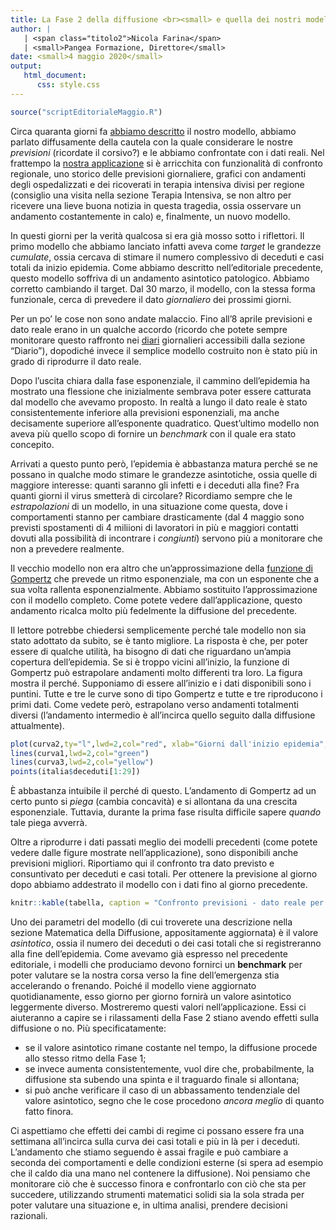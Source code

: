 ```yaml
---
title: La Fase 2 della diffusione <br><small> e quella dei nostri modelli</small>
author: |
   | <span class="titolo2">Nicola Farina</span>
   | <small>Pangea Formazione, Direttore</small>
date: <small>4 maggio 2020</small>
output: 
   html_document:
      css: style.css
---
```

```r
source("scriptEditorialeMaggio.R")
```
Circa quaranta giorni fa [abbiamo descritto](https://www.pangeadds.eu/demos/CoVid19/Report21marzo2020.html) il nostro modello, abbiamo parlato diffusamente della cautela con la quale considerare le nostre *previsioni* (ricordate il corsivo?) e le abbiamo confrontate con i dati reali. Nel frattempo la [nostra applicazione](https://www.pangeadds.eu/demos/CoVid19/) si è arricchita con funzionalità di confronto regionale, uno storico delle previsioni giornaliere, grafici con andamenti degli ospedalizzati e dei ricoverati in terapia intensiva divisi per regione (consiglio una visita nella sezione Terapia Intensiva, se non altro per ricevere una lieve buona notizia in questa tragedia, ossia osservare un andamento costantemente in calo) e, finalmente, un nuovo modello.
 
In questi giorni per la verità qualcosa si era già mosso sotto i riflettori. Il primo modello che abbiamo lanciato infatti aveva come *target* le grandezze *cumulate*, ossia cercava di stimare il numero complessivo di deceduti e casi totali da inizio epidemia. Come abbiamo descritto nell'editoriale precedente, questo modello soffriva di un andamento asintotico patologico. Abbiamo corretto cambiando il target. Dal 30 marzo, il modello, con la stessa forma funzionale, cerca di prevedere il dato *giornaliero* dei prossimi giorni. 

Per un po' le cose non sono andate malaccio. Fino all'8 aprile previsioni e dato reale erano in un qualche accordo (ricordo che potete sempre monitorare questo raffronto nei [diari](https://www.pangeadds.eu/demos/CoVid19/pastDiary/tabReport_2020-05-03.html)  giornalieri accessibili dalla sezione "Diario"), dopodiché invece il semplice modello costruito non è stato più in grado di riprodurre il dato reale. 

Dopo l'uscita chiara dalla fase esponenziale, il cammino dell'epidemia ha mostrato una flessione che inizialmente sembrava poter essere catturata dal modello che avevamo proposto. In realtà a lungo il dato reale è stato consistentemente inferiore alla previsioni esponenziali, ma anche decisamente superiore all'esponente quadratico. Quest'ultimo modello non aveva più quello scopo di fornire un *benchmark* con il quale era stato concepito. 

Arrivati a questo punto però, l'epidemia è abbastanza matura perché se ne possano in qualche modo stimare le grandezze asintotiche, ossia quelle di maggiore interesse: quanti saranno gli infetti e i deceduti alla fine? Fra quanti giorni il virus smetterà di circolare? Ricordiamo sempre che le *estrapolazioni* di un modello, in una situazione come questa, dove i comportamenti stanno per cambiare drasticamente (dal 4 maggio sono previsti spostamenti di 4 miliioni di lavoratori in più e maggiori contatti dovuti alla possibilità di incontrare i *congiunti*) servono più a monitorare che non a prevedere realmente.

Il vecchio modello non era altro che un'approssimazione della [funzione di Gompertz](https://it.wikipedia.org/wiki/Legge_di_Gompertz) che prevede un ritmo esponenziale, ma con un esponente che a sua volta rallenta esponenzialmente. Abbiamo sostituito l'approssimazione con il modello completo. Come potete vedere dall'applicazione, questo andamento ricalca molto più fedelmente la diffusione del precedente.

Il lettore potrebbe chiedersi semplicemente perché tale modello non sia stato adottato da subito, se è tanto migliore. La risposta è che, per poter essere di qualche utilità,  ha bisogno di dati che riguardano un'ampia copertura dell'epidemia. Se si è troppo vicini all'inizio, la funzione di Gompertz può estrapolare andamenti molto differenti tra loro. La figura mostra il perché. Supponiamo di essere all'inizio e i dati disponibili sono i puntini. Tutte e tre le curve sono di tipo Gompertz e tutte e tre riproducono i primi dati. Come vedete però, estrapolano verso andamenti totalmenti diversi (l'andamento intermedio è all'incirca quello seguito dalla diffusione attualmente).

 
```r
plot(curva2,ty="l",lwd=2,col="red", xlab="Giorni dall'inizio epidemia", ylab="Deceduti",cex.lab=1.4)
lines(curva1,lwd=2,col="green")
lines(curva3,lwd=2,col="yellow")
points(italia$deceduti[1:29])
```

&Egrave; abbastanza intuibile il perché di questo. L'andamento di Gompertz ad un certo punto si *piega* (cambia concavità) e si allontana da una crescita esponenziale. Tuttavia, durante la prima fase risulta difficile sapere *quando* tale piega avverrà.

Oltre a riprodurre i dati passati meglio dei modelli precedenti (come potete vedere dalle figure mostrate nell'applicazione), sono disponibili anche previsioni migliori. Riportiamo qui il confronto tra dato previsto e consuntivato per deceduti e casi totali. Per ottenere la previsione al giorno dopo abbiamo addestrato il modello con i dati fino al giorno precedente. 

```r
knitr::kable(tabella, caption = "Confronto previsioni - dato reale per i deceduti e i casi totali")
```

Uno dei parametri del modello (di cui troverete una descrizione nella sezione Matematica della Diffusione, appositamente aggiornata) è il valore *asintotico*, ossia il numero dei deceduti o dei casi totali che si registreranno alla fine dell'epidemia. Come avevamo già espresso nel precedente editoriale, i modelli che produciamo devono fornirci un **benchmark** per poter valutare se la nostra corsa verso la fine dell'emergenza stia accelerando o frenando. Poiché il modello viene aggiornato quotidianamente, esso giorno per giorno fornirà un valore asintotico leggermente diverso. Mostreremo questi valori nell'applicazione. Essi ci aiuteranno a capire se i rilassamenti della Fase 2 stiano avendo effetti sulla diffusione o no. Più specificatamente:

- se il valore asintotico rimane costante nel tempo, la diffusione procede allo stesso ritmo della Fase 1;
- se invece aumenta consistentemente, vuol dire che, probabilmente, la diffusione sta subendo una spinta e il traguardo finale si allontana;
- si può anche verificare il caso di un abbassamento tendenziale del valore asintotico, segno che le cose procedono *ancora meglio* di quanto fatto finora. 

Ci aspettiamo che effetti dei cambi di regime ci possano essere fra una settimana all'incirca sulla curva dei casi totali e più in là per i deceduti. L'andamento che stiamo seguendo è assai fragile e può cambiare a seconda dei comportamenti e delle condizioni esterne (si spera ad esempio che il caldo dia una mano nel contenere la diffusione). Noi pensiamo che monitorare ciò che è successo finora e confrontarlo con ciò che sta per succedere, utilizzando strumenti matematici solidi sia la sola strada per poter valutare una situazione e, in ultima analisi, prendere decisioni razionali.
<br><br><br><br>
